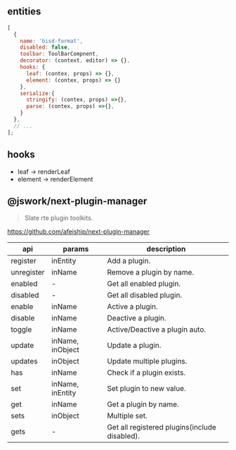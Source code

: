 
<Meta title="Example/08-plugins" />

## entities
```js
[
  {
    name: 'bisd-format',
    disabled: false,
    toolbar: ToolBarCompnent,
    decorator: (context, editor) => {},
    hooks: {
      leaf: (contex, props) => {},
      element: (contex, props) => {}
    },
    serialize:{
      stringify: (contex, props) =>{},
      parse: (contex, props) =>{},
    }
  },
  // ...
];
```

## hooks
- leaf -> renderLeaf
- element -> renderElement

## @jswork/next-plugin-manager
> Slate rte plugin toolkits.

https://github.com/afeiship/next-plugin-manager

| api        | params           | description                                   |
| ---------- | ---------------- | --------------------------------------------- |
| register   | inEntity         | Add a plugin.                                 |
| unregister | inName           | Remove a plugin by name.                      |
| enabled    | -                | Get all enabled plugin.                       |
| disabled   | -                | Get all disabled plugin.                      |
| enable     | inName           | Active a plugin.                              |
| disable    | inName           | Deactive a plugin.                            |
| toggle     | inName           | Active/Deactive a plugin auto.                |
| update     | inName, inObject | Update a plugin.                              |
| updates    | inObject         | Update multiple plugins.                      |
| has        | inName           | Check if a plugin exists.                     |
| set        | inName, inEntity | Set plugin to new value.                      |
| get        | inName           | Get a plugin by name.                         |
| sets       | inObject         | Multiple set.                                 |
| gets       | -                | Get all registered plugins(include disabled). |
